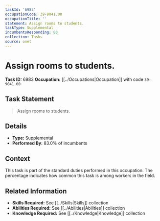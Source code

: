 ```yaml
---
taskId: '6983'
occupationCode: 39-9041.00
occupationTitle: ''
statement: Assign rooms to students.
taskType: Supplemental
incumbentsResponding: 83
collection: Tasks
source: onet
---
```

# Assign rooms to students.

**Task ID:** 6983
**Occupation:** [[../Occupations|Occupation]] with code `39-9041.00`

## Task Statement

> Assign rooms to students.

## Details

- **Type:** Supplemental
- **Performed By:** 83.0% of incumbents

## Context

This task is part of the standard duties performed in this occupation. The percentage indicates how common this task is among workers in the field.

## Related Information

- **Skills Required:** See [[../Skills|Skills]] collection
- **Abilities Required:** See [[../Abilities|Abilities]] collection
- **Knowledge Required:** See [[../Knowledge|Knowledge]] collection
